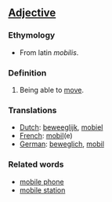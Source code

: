 ==[[Adjective]]==

===Ethymology===

*From latin ''mobilis''.

===Definition===

#Being able to [[move]].

===Translations===

*[[Dutch]]: [[beweeglijk]], [[mobiel]]
*[[French]]: [[mobil]](e)
*[[German]]: [[beweglich]], [[mobil]]

===Related words===

*[[mobile phone]]
*[[mobile station]]